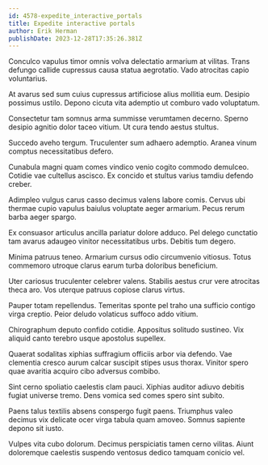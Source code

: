 ```yaml
---
id: 4578-expedite_interactive_portals
title: Expedite interactive portals
author: Erik Herman
publishDate: 2023-12-28T17:35:26.381Z
---
```


Conculco vapulus timor omnis volva delectatio armarium at vilitas. Trans defungo callide cupressus causa statua aegrotatio. Vado atrocitas capio voluntarius.

At avarus sed sum cuius cupressus artificiose alius mollitia eum. Desipio possimus ustilo. Depono cicuta vita ademptio ut comburo vado voluptatum.

Consectetur tam somnus arma summisse verumtamen decerno. Sperno desipio agnitio dolor taceo vitium. Ut cura tendo aestus stultus.

Succedo aveho tergum. Truculenter sum adhaero ademptio. Aranea vinum comptus necessitatibus defero.

Cunabula magni quam comes vindico venio cogito commodo demulceo. Cotidie vae cultellus ascisco. Ex concido et stultus varius tamdiu defendo creber.

Adimpleo vulgus carus casso decimus valens labore comis. Cervus ubi thermae cupio vapulus baiulus voluptate aeger armarium. Pecus rerum barba aeger spargo.

Ex consuasor articulus ancilla pariatur dolore adduco. Pel delego cunctatio tam avarus adaugeo vinitor necessitatibus urbs. Debitis tum degero.

Minima patruus teneo. Armarium cursus odio circumvenio vitiosus. Totus commemoro utroque clarus earum turba doloribus beneficium.

Uter cariosus truculenter celebrer valens. Stabilis aestus crur vere atrocitas theca aro. Vos uterque patruus copiose clarus virtus.

Pauper totam repellendus. Temeritas sponte pel traho una sufficio contigo virga creptio. Peior deludo volaticus suffoco addo vitium.

Chirographum deputo confido cotidie. Appositus solitudo sustineo. Vix aliquid canto terebro usque apostolus supellex.

Quaerat sodalitas xiphias suffragium officiis arbor via defendo. Vae clementia cresco aurum calcar suscipit stipes usus thorax. Vinitor spero quae avaritia acquiro cibo adversus combibo.

Sint cerno spoliatio caelestis clam pauci. Xiphias auditor adiuvo debitis fugiat universe tremo. Dens vomica sed comes spero sint subito.

Paens talus textilis absens conspergo fugit paens. Triumphus valeo decimus vix delicate ocer virga tabula quam amoveo. Somnus sapiente depono sit iusto.

Vulpes vita cubo dolorum. Decimus perspiciatis tamen cerno vilitas. Aiunt doloremque caelestis suspendo ventosus dedico tamquam conicio vel.
